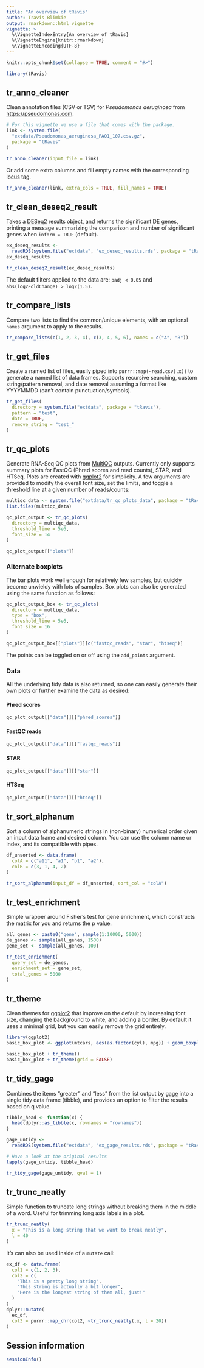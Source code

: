 ```yaml
---
title: "An overview of tRavis"
author: Travis Blimkie
output: rmarkdown::html_vignette
vignette: >
  %\VignetteIndexEntry{An overview of tRavis}
  %\VignetteEngine{knitr::rmarkdown}
  %\VignetteEncoding{UTF-8}
---
```


```r
knitr::opts_chunk$set(collapse = TRUE, comment = "#>")
```

```r
library(tRavis)
```

## tr_anno_cleaner
Clean annotation files (CSV or TSV) for *Pseudomonas aeruginosa* from 
<https://pseudomonas.com>.
```r
# For this vignette we use a file that comes with the package. 
link <- system.file(
  "extdata/Pseudomonas_aeruginosa_PAO1_107.csv.gz",
  package = "tRavis"
)

tr_anno_cleaner(input_file = link)
```

Or add some extra columns and fill empty names with the corresponding locus tag.
```r
tr_anno_cleaner(link, extra_cols = TRUE, fill_names = TRUE)
```

## tr_clean_deseq2_result
Takes a [DESeq2](https://bioconductor.org/packages/DESeq2/) results object, and
returns the significant DE genes, printing a message summarizing the comparison
and number of significant genes when `inform = TRUE` (default).
```r
ex_deseq_results <- 
  readRDS(system.file("extdata", "ex_deseq_results.rds", package = "tRavis"))
ex_deseq_results
```

```r
tr_clean_deseq2_result(ex_deseq_results)
```

The default filters applied to the data are: `padj < 0.05` and
`abs(log2FoldChange) > log2(1.5)`.

## tr_compare_lists
Compare two lists to find the common/unique elements, with an optional `names`
argument to apply to the results.
```r
tr_compare_lists(c(1, 2, 3, 4), c(3, 4, 5, 6), names = c("A", "B"))
```

## tr_get_files
Create a named list of files, easily piped into `purrr::map(~read.csv(.x))` to
generate a named list of data frames. Supports recursive searching, custom
string/pattern removal, and date removal assuming a format like YYYYMMDD (can't
contain punctuation/symbols).
```r
tr_get_files(
  directory = system.file("extdata", package = "tRavis"),
  pattern = "test",
  date = TRUE,
  remove_string = "test_"
)
```

## tr_qc_plots
Generate RNA-Seq QC plots from [MultiQC](https://multiqc.info/) outputs.
Currently only supports summary plots for FastQC (Phred scores and read counts),
STAR, and HTSeq. Plots are created with [ggplot2](https://ggplot2.tidyverse.org/)
for simplicity. A few arguments are provided to modify the overall font size, 
set the limits, and toggle a threshold line at a given number of reads/counts:
```r
multiqc_data <- system.file("extdata/tr_qc_plots_data", package = "tRavis")
list.files(multiqc_data)

qc_plot_output <- tr_qc_plots(
  directory = multiqc_data,
  threshold_line = 5e6,
  font_size = 14
)

qc_plot_output[["plots"]]
```

### Alternate boxplots
The bar plots work well enough for relatively few samples, but quickly become
unwieldy with lots of samples. Box plots can also be generated using the same
function as follows:
```r
qc_plot_output_box <- tr_qc_plots(
  directory = multiqc_data,
  type = "box",
  threshold_line = 5e6,
  font_size = 16
)

qc_plot_output_box[["plots"]][c("fastqc_reads", "star", "htseq")]
```

The points can be toggled on or off using the `add_points` argument.

### Data {.tabset}
All the underlying tidy data is also returned, so one can easily generate their
own plots or further examine the data as desired:

#### Phred scores
```r
qc_plot_output[["data"]][["phred_scores"]]
```

#### FastQC reads
```r
qc_plot_output[["data"]][["fastqc_reads"]]
```

#### STAR
```r
qc_plot_output[["data"]][["star"]]
```

#### HTSeq
```r
qc_plot_output[["data"]][["htseq"]]
```

## tr_sort_alphanum
Sort a column of alphanumeric strings in (non-binary) numerical order given an
input data frame and desired column. You can use the column name or index, and
its compatible with pipes.
```r
df_unsorted <- data.frame(
  colA = c("a11", "a1", "b1", "a2"),
  colB = c(3, 1, 4, 2)
)

tr_sort_alphanum(input_df = df_unsorted, sort_col = "colA")
```

## tr_test_enrichment
Simple wrapper around Fisher's test for gene enrichment, which constructs the
matrix for you and returns the p value.
```r
all_genes <- paste0("gene", sample(1:10000, 5000))
de_genes <- sample(all_genes, 1500)
gene_set <- sample(all_genes, 100)

tr_test_enrichment(
  query_set = de_genes, 
  enrichment_set = gene_set, 
  total_genes = 5000
)
```

## tr_theme
Clean themes for [ggplot2](https://ggplot2.tidyverse.org/) that improve on the
default by increasing font size, changing the background to white, and adding a
border. By default it uses a minimal grid, but you can easily remove the grid
entirely.
```r
library(ggplot2)
basic_box_plot <- ggplot(mtcars, aes(as.factor(cyl), mpg)) + geom_boxplot()

basic_box_plot + tr_theme()
basic_box_plot + tr_theme(grid = FALSE)
```

## tr_tidy_gage
Combines the items "greater" and "less" from the list output by
[gage](https://bioconductor.org/packages/gage/) into a single tidy data frame
(tibble), and provides an option to filter the results based on q value.
```r
tibble_head <- function(x) {
  head(dplyr::as_tibble(x, rownames = "rownames"))
}

gage_untidy <- 
  readRDS(system.file("extdata", "ex_gage_results.rds", package = "tRavis"))

# Have a look at the original results
lapply(gage_untidy, tibble_head)

tr_tidy_gage(gage_untidy, qval = 1)
```

## tr_trunc_neatly
Simple function to truncate long strings without breaking them in the middle of
a word. Useful for trimming long axis labels in a plot.
```r
tr_trunc_neatly(
  x = "This is a long string that we want to break neatly",
  l = 40
)
```

It's can also be used inside of a `mutate` call:
```r
ex_df <- data.frame(
  col1 = c(1, 2, 3),
  col2 = c(
    "This is a pretty long string",
    "This string is actually a bit longer",
    "Here is the longest string of them all, just!"
  )
)
dplyr::mutate(
  ex_df,
  col3 = purrr::map_chr(col2, ~tr_trunc_neatly(.x, l = 20))
)
```

## Session information
```r
sessionInfo()
```
